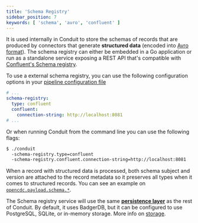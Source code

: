 ```yaml
---
title: 'Schema Registry'
sidebar_position: 7
keywords: [ 'schema', 'avro', 'confluent' ]
---
```


It is used internally in Conduit to store the schemas of records that are produced by connectors that generate **structured data** (encoded into [Avro format](https://avro.apache.org/)). The schema registry can either be embedded in a Go application or run as a standalone service exposing a REST API that's compatible with [Confluent's Schema registry](https://docs.confluent.io/current/schema-registry/develop/api.html).


To use a external schema registry, you can use the following configuration options in your [pipeline configuration file](/docs/pipeline-configuration-files/getting-started)

```yaml
# ...
schema-registry:
  type: confluent
  confluent:
    connection-string: http://localhost:8081
# ...
```

Or when running Conduit from the command line you can use the following flags:

```bash
$ ./conduit 
  -schema-registry.type=confluent 
  -schema-registry.confluent.connection-string=http://localhost:8081
```

When a record with structured data is processed, both schema subject and version are attached to the record metadata so it preserves all types when it comes to structured records. You can see an example on [`opencdc.payload.schema.*`](/docs/features/opencdc-record#opencdcpayloadschema).

The Schema registry service will use the same [**persistence layer**](/docs/getting-started/architecture#persistence-layer) as the rest of Conduit. By default, it uses BadgerDB, but it can be configured to use PostgreSQL, SQLite, or in-memory storage. More info on [storage](/docs/features/storage).
